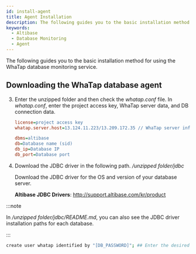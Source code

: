 ```yaml
---
id: install-agent
title: Agent Installation
description: The following guides you to the basic installation method for using the WhaTap database monitoring service.
keywords:
  - Altibase
  - Database Monitoring
  - Agent
---
```



The following guides you to the basic installation method for using the WhaTap database monitoring service.


<Agentsignupguide />

<Youtube ko='e_UpCgapfQY' en='m4xmaL3Q4VM' ja='m4xmaL3Q4VM' />


<Createprojectv2 />


<Accesskey />

## Downloading the WhaTap database agent


<Dbinstallagentsteps />

3. Enter the unzipped folder and then check the *whatap.conf* file. In *whatap.conf*, enter the project access key, WhaTap server data, and DB connection data.

   ```ini title='whatap.conf'
   license=project access key
   whatap.server.host=13.124.11.223/13.209.172.35 // WhaTap server information

   dbms=altibase
   db=Database name (sid)
   db_ip=Database IP
   db_port=Database port
   ```

4. Download the JDBC driver in the following path. */unzipped folder/jdbc*

   Download the JDBC driver for the OS and version of your database server.

   **Altibase JDBC Drivers**: http://support.altibase.com/kr/product

:::note

In */unzipped folder/jdbc/README.md*, you can also see the JDBC driver installation paths for each database.

:::


<Dbcreatemonitoringaccount />

```bash
create user whatap identified by "[DB_PASSWORD]"; ## Enter the desired password.
```


<Dbcreatedbuserfile level={2} />


<CheckDefaultPlan level={3} />


<Dbrunagent />


<Dbinstallxosagent />
